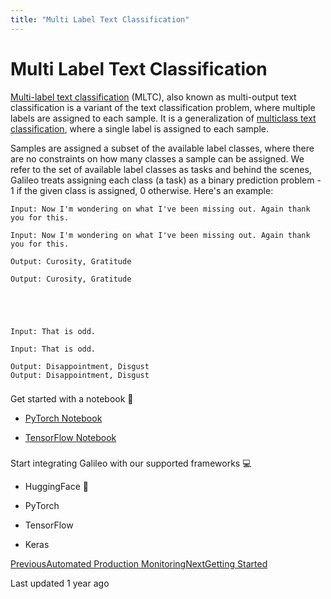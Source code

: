 ```yaml
---
title: "Multi Label Text Classification"
---
```


# Multi Label Text Classification

[Multi-label text classification](https://en.wikipedia.org/wiki/Multi-label_classification) (MLTC), also known as multi-output text classification is a variant of the text classification problem, where multiple labels are assigned to each sample. It is a generalization of [multiclass text classification](https://github.com/rungalileo/docs/blob/main/supported-ml-use-cases/broken-reference/README.md), where a single label is assigned to each sample.

Samples are assigned a subset of the available label classes, where there are no constraints on how many classes a sample can be assigned. We refer to the set of available label classes as tasks and behind the scenes, Galileo treats assigning each class (a task) as a binary prediction problem - 1 if the given class is assigned, 0 otherwise. Here's an example:

```
Input: Now I'm wondering on what I've been missing out. Again thank you for this.

Input: Now I'm wondering on what I've been missing out. Again thank you for this.

Output: Curosity, Gratitude

Output: Curosity, Gratitude





Input: That is odd.

Input: That is odd.

Output: Disappointment, Disgust
Output: Disappointment, Disgust
```

### 

[](#get-started-with-a-notebook)

Get started with a notebook 📘

*   [PyTorch Notebook](https://colab.research.google.com/github/rungalileo/examples/blob/main/examples/multi_label_text_classification/Multi_Label_Text_Classification_using_Pytorch_and_%F0%9F%94%AD_Galileo.ipynb)
    
*   [TensorFlow Notebook](https://colab.research.google.com/github/rungalileo/examples/blob/main/examples/multi_label_text_classification/Multi_Label_Text_Classification_using_TensorFlow_and_%F0%9F%94%AD_Galileo.ipynb)
    

### 

[](#start-integrating-galileo-with-our-supported-frameworks)

Start integrating Galileo with our supported frameworks 💻

*   HuggingFace 🤗
    
*   PyTorch
    
*   TensorFlow
    
*   Keras
    

[PreviousAutomated Production Monitoring](/galileo/galileo-nlp-studio/text-classification/automated-nlp-production-monitoring-powered-by-galileo-conditions)[NextGetting Started](/galileo/galileo-nlp-studio/multi-label-text-classification/getting-started)

Last updated 1 year ago